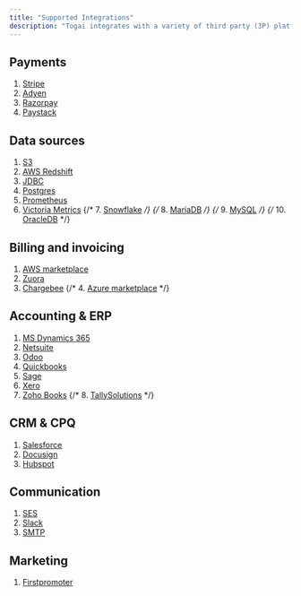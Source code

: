 ```yaml
---
title: "Supported Integrations"
description: "Togai integrates with a variety of third party (3P) platforms for different use cases and requirements."
---
```


## Payments

1. [Stripe](/docs/integrations/payments/stripe)
2. [Adyen](/docs/integrations/payments/adyen)
3. [Razorpay](/docs/integrations/payments/razorpay)
4. [Paystack](/docs/integrations/payments/paystack)


## Data sources
1. [S3](/docs/integrations/data-sources/s3)
2. [AWS Redshift](/docs/integrations/data-sources/aws-redshift)
3. [JDBC](/docs/integrations/data-sources/jdbc-overview)
4. [Postgres](/docs/integrations/data-sources/postgres)
5. [Prometheus](/docs/integrations/data-sources/prometheus)
6. [Victoria Metrics](/docs/integrations/data-sources/victoria-metrics)
{/* 7. [Snowflake](/docs/integrations/data-sources/snowflake) */}
{/* 8. [MariaDB](/docs/integrations/data-sources/mariadb) */}
{/* 9. [MySQL](/docs/integrations/data-sources/mysql) */}
{/* 10. [OracleDB](/docs/integrations/data-sources/oracledb) */}


## Billing and invoicing
1. [AWS marketplace](/docs/integrations/billing-and-invoicing/aws-marketplace)
2. [Zuora](/docs/integrations/billing-and-invoicing/zuora)
3. [Chargebee](/docs/integrations/billing-and-invoicing/chargebee)
{/* 4. [Azure marketplace](/docs/integrations/billing-and-invoicing/azure-marketplace) */}

## Accounting & ERP
1. [MS Dynamics 365](/docs/integrations/accounting-and-erp/ms-dynamics)
2. [Netsuite](/docs/integrations/accounting-and-erp/netsuite)
3. [Odoo](/docs/integrations/accounting-and-erp/odoo)
4. [Quickbooks](/docs/integrations/accounting-and-erp/quickbooks)
5. [Sage](/docs/integrations/accounting-and-erp/sage)
6. [Xero](/docs/integrations/accounting-and-erp/xero)
7. [Zoho Books](/docs/integrations/accounting-and-erp/zohobooks)
{/* 8. [TallySolutions](/docs/integrations/accounting-and-erp/tally) */}

## CRM & CPQ
1. [Salesforce](/docs/integrations/crm-and-cpq/salesforce)
2. [Docusign](/docs/integrations/crm-and-cpq/docusign)
3. [Hubspot](/docs/integrations/crm-and-cpq/hubspot)


## Communication
1. [SES](/docs/integrations/communication/ses)
2. [Slack](/docs/integrations/communication/slack)
3. [SMTP](/docs/integrations/communication/smtp)

## Marketing
1. [Firstpromoter](/docs/integrations/marketing/first-promoter)




